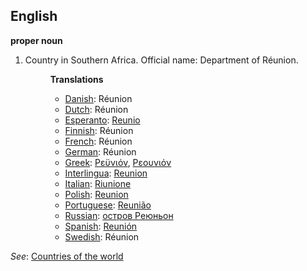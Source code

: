 ==English==

'''proper noun'''

# Country in Southern Africa. Official name: Department of Réunion.
#:'''Translations'''
#:*[[Danish]]: Réunion
#:*[[Dutch]]: Réunion
#:*[[Esperanto]]: [[Reunio]]
#:*[[Finnish]]: Réunion
#:*[[French]]: Réunion
#:*[[German]]: Réunion
#:*[[Greek]]: [[Ρεϋνιόν]], [[Ρεουνιόν]]
#:*[[Interlingua]]: [[Reunion]]
#:*[[Italian]]: [[Riunione]]
#:*[[Polish]]: [[Reunion]]
#:*[[Portuguese]]: [[Reunião]]
#:*[[Russian]]: [[остров Реюньон]]
#:*[[Spanish]]: [[Reunión]]
#:*[[Swedish]]: Réunion

''See'': [[Countries of the world]]